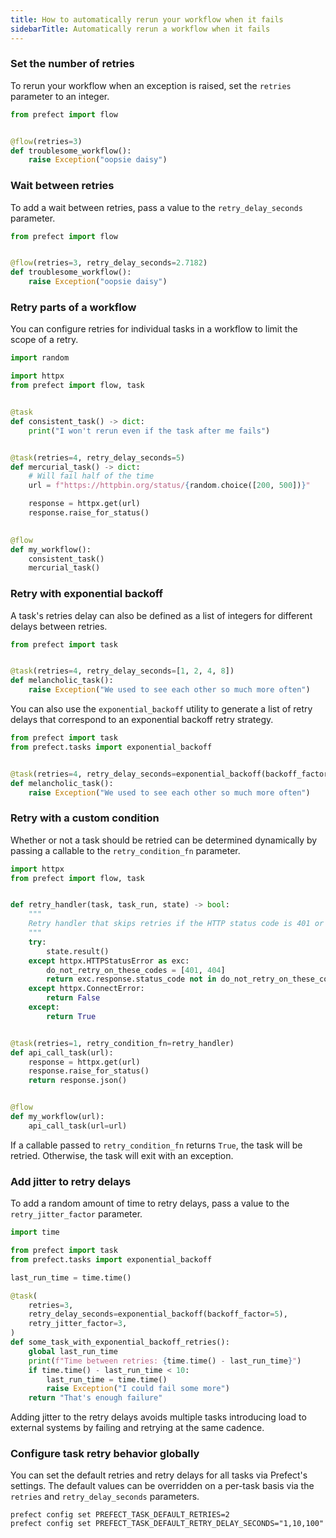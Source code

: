 ```yaml
---
title: How to automatically rerun your workflow when it fails
sidebarTitle: Automatically rerun a workflow when it fails
---
```


### Set the number of retries

To rerun your workflow when an exception is raised, set the `retries` parameter to an integer.

```python
from prefect import flow


@flow(retries=3)
def troublesome_workflow():
    raise Exception("oopsie daisy")
```

### Wait between retries

To add a wait between retries, pass a value to the `retry_delay_seconds` parameter.

```python
from prefect import flow


@flow(retries=3, retry_delay_seconds=2.7182)
def troublesome_workflow():
    raise Exception("oopsie daisy")
```

### Retry parts of a workflow

You can configure retries for individual tasks in a workflow to limit the scope of a retry.

```python
import random

import httpx
from prefect import flow, task


@task
def consistent_task() -> dict:
    print("I won't rerun even if the task after me fails")


@task(retries=4, retry_delay_seconds=5)
def mercurial_task() -> dict:
    # Will fail half of the time
    url = f"https://httpbin.org/status/{random.choice([200, 500])}"

    response = httpx.get(url)
    response.raise_for_status()
    

@flow
def my_workflow():
    consistent_task()
    mercurial_task()
```

### Retry with exponential backoff

A task's retries delay can also be defined as a list of integers for different delays between retries.

```python
from prefect import task


@task(retries=4, retry_delay_seconds=[1, 2, 4, 8])
def melancholic_task():
    raise Exception("We used to see each other so much more often")
```

You can also use the `exponential_backoff` utility to generate a list of retry delays that correspond to an exponential backoff retry strategy.

```python
from prefect import task
from prefect.tasks import exponential_backoff


@task(retries=4, retry_delay_seconds=exponential_backoff(backoff_factor=2))
def melancholic_task():
    raise Exception("We used to see each other so much more often")
```

### Retry with a custom condition

Whether or not a task should be retried can be determined dynamically by passing a callable to the `retry_condition_fn` parameter.

```python
import httpx
from prefect import flow, task


def retry_handler(task, task_run, state) -> bool:
    """
    Retry handler that skips retries if the HTTP status code is 401 or 404.
    """
    try:
        state.result()
    except httpx.HTTPStatusError as exc:
        do_not_retry_on_these_codes = [401, 404]
        return exc.response.status_code not in do_not_retry_on_these_codes
    except httpx.ConnectError:
        return False
    except:
        return True


@task(retries=1, retry_condition_fn=retry_handler)
def api_call_task(url):
    response = httpx.get(url)
    response.raise_for_status()
    return response.json()


@flow
def my_workflow(url):
    api_call_task(url=url)
```

If a callable passed to `retry_condition_fn` returns `True`, the task will be retried. Otherwise, the task will exit with an exception.

### Add jitter to retry delays

To add a random amount of time to retry delays, pass a value to the `retry_jitter_factor` parameter.

```python
import time

from prefect import task
from prefect.tasks import exponential_backoff

last_run_time = time.time()

@task(
    retries=3,
    retry_delay_seconds=exponential_backoff(backoff_factor=5),
    retry_jitter_factor=3,
)
def some_task_with_exponential_backoff_retries():
    global last_run_time
    print(f"Time between retries: {time.time() - last_run_time}")
    if time.time() - last_run_time < 10:
        last_run_time = time.time()
        raise Exception("I could fail some more")
    return "That's enough failure"
```

Adding jitter to the retry delays avoids multiple tasks introducing load to external systems by failing and retrying at the same cadence.

### Configure task retry behavior globally

You can set the default retries and retry delays for all tasks via Prefect's settings. 
The default values can be overridden on a per-task basis via the `retries` and `retry_delay_seconds` parameters.

```
prefect config set PREFECT_TASK_DEFAULT_RETRIES=2
prefect config set PREFECT_TASK_DEFAULT_RETRY_DELAY_SECONDS="1,10,100"
```